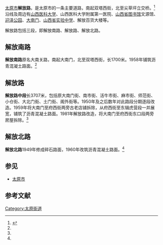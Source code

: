 [[太原市|太原市]]'''解放路'''，是太原市的一条主要道路，南起双塔西街，北至尖草坪立交桥。<ref name=About>{{cite book|author=王玉林;殷昶明|title=太原市交通志|year=1999|publisher=山西经济出版社|isbn=7-80636-428-5|pages=120|url=http://d.g.wanfangdata.com.cn/LocalChronicleItem_439392.aspx|access-date=2014-09-20|archive-date=2016-03-04|archive-url=https://web.archive.org/web/20160304194318/http://d.g.wanfangdata.com.cn/LocalChronicleItem_439392.aspx|dead-url=no}}</ref>沿线及周边有[[山西医科大学|山西医科大学]]、山西医科大学附属第一医院、[[山西省图书馆|山西省图书馆]]文源馆、[[迎泽公园|迎泽公园]]、[[大南门_(太原市)|大南门]]、[[山西省实验中学|山西省实验中学]]、解放百货大楼等。

解放路包括三段，即解放南路、解放路、解放北路。

== 解放南路 ==
'''解放南路'''原名大南关路，南起大南门，北至双塔西街，长1700米。1958年铺筑沥青混凝土路面。<ref name=About/>

== 解放路 ==
'''解放路中段'''长3707米，包括原大南门街、南市街、活牛市街、麻市街、师范街、小仓街、大北门街、土门街、阁外街等。1950年及之后数年对此路段分期逐段改造。1959年将大南门至府西街两旁古老店铺拆除，从府西街至东辑虎营段一并展宽，铺筑了沥青混凝土路面。1981年解放路改造，将大南门至府西街东口段两旁房屋拆除。<ref name=About/>

== 解放北路 ==
'''解放北路'''1949年修成碎石路面，1960年改筑沥青混凝土路面。<ref name=About/>

== 参见 ==
*[[太原市|太原市]]

== 参考文献 ==
{{reflist}}

[[Category:太原街道|Category:太原街道]]